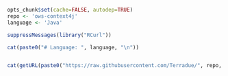 ```r
opts_chunk$set(cache=FALSE, autodep=TRUE)
repo <- 'ows-context4j'
language <- 'Java'
```
```r
suppressMessages(library("RCurl"))

cat(paste0("# Language: ", language, "\n"))


cat(getURL(paste0("https://raw.githubusercontent.com/Terradue/", repo, "/master/README.md")))
```

